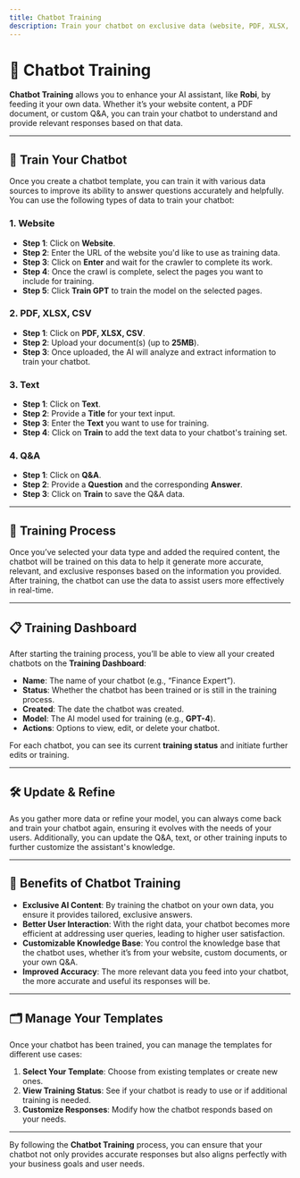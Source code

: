 ```yaml
---
title: Chatbot Training
description: Train your chatbot on exclusive data (website, PDF, XLSX, CSV, Text, Q&A) to make it more tailored to your needs.
---
```


# 🤖 Chatbot Training

**Chatbot Training** allows you to enhance your AI assistant, like **Robi**, by feeding it your own data. Whether it’s your website content, a PDF document, or custom Q&A, you can train your chatbot to understand and provide relevant responses based on that data.

---

## 🚀 Train Your Chatbot

Once you create a chatbot template, you can train it with various data sources to improve its ability to answer questions accurately and helpfully. You can use the following types of data to train your chatbot:

### 1. **Website**
   - **Step 1**: Click on **Website**.
   - **Step 2**: Enter the URL of the website you'd like to use as training data.
   - **Step 3**: Click on **Enter** and wait for the crawler to complete its work.
   - **Step 4**: Once the crawl is complete, select the pages you want to include for training.
   - **Step 5**: Click **Train GPT** to train the model on the selected pages.

### 2. **PDF, XLSX, CSV**
   - **Step 1**: Click on **PDF, XLSX, CSV**.
   - **Step 2**: Upload your document(s) (up to **25MB**).
   - **Step 3**: Once uploaded, the AI will analyze and extract information to train your chatbot.
   
### 3. **Text**
   - **Step 1**: Click on **Text**.
   - **Step 2**: Provide a **Title** for your text input.
   - **Step 3**: Enter the **Text** you want to use for training.
   - **Step 4**: Click on **Train** to add the text data to your chatbot's training set.

### 4. **Q&A**
   - **Step 1**: Click on **Q&A**.
   - **Step 2**: Provide a **Question** and the corresponding **Answer**.
   - **Step 3**: Click on **Train** to save the Q&A data.

---

## 🧠 Training Process

Once you’ve selected your data type and added the required content, the chatbot will be trained on this data to help it generate more accurate, relevant, and exclusive responses based on the information you provided. After training, the chatbot can use the data to assist users more effectively in real-time.

---

## 📋 Training Dashboard

After starting the training process, you’ll be able to view all your created chatbots on the **Training Dashboard**:

- **Name**: The name of your chatbot (e.g., “Finance Expert”).
- **Status**: Whether the chatbot has been trained or is still in the training process.
- **Created**: The date the chatbot was created.
- **Model**: The AI model used for training (e.g., **GPT-4**).
- **Actions**: Options to view, edit, or delete your chatbot.

For each chatbot, you can see its current **training status** and initiate further edits or training.

---

## 🛠️ Update & Refine

As you gather more data or refine your model, you can always come back and train your chatbot again, ensuring it evolves with the needs of your users. Additionally, you can update the Q&A, text, or other training inputs to further customize the assistant's knowledge.

---

## 📝 Benefits of Chatbot Training

- **Exclusive AI Content**: By training the chatbot on your own data, you ensure it provides tailored, exclusive answers.
- **Better User Interaction**: With the right data, your chatbot becomes more efficient at addressing user queries, leading to higher user satisfaction.
- **Customizable Knowledge Base**: You control the knowledge base that the chatbot uses, whether it’s from your website, custom documents, or your own Q&A.
- **Improved Accuracy**: The more relevant data you feed into your chatbot, the more accurate and useful its responses will be.

---

## 🗂️ Manage Your Templates

Once your chatbot has been trained, you can manage the templates for different use cases:

1. **Select Your Template**: Choose from existing templates or create new ones.
2. **View Training Status**: See if your chatbot is ready to use or if additional training is needed.
3. **Customize Responses**: Modify how the chatbot responds based on your needs.

---

By following the **Chatbot Training** process, you can ensure that your chatbot not only provides accurate responses but also aligns perfectly with your business goals and user needs.
